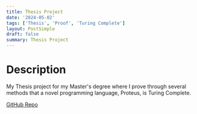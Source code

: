 ```yaml
---
title: Thesis Project
date: '2024-05-02'
tags: ['Thesis', 'Proof', 'Turing Complete']
layout: PostSimple
draft: false
summary: Thesis Project
---
```


# Description

My Thesis project for my Master's degree where I prove through several methods that a novel programming language, Proteus, is Turing Complete.

[GitHub Repo](https://github.com/EZRA-DVLPR/ThesisProject)
